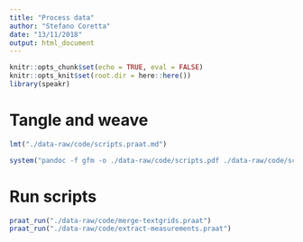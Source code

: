 ```yaml
---
title: "Process data"
author: "Stefano Coretta"
date: "13/11/2018"
output: html_document
---
```


```r
knitr::opts_chunk$set(echo = TRUE, eval = FALSE)
knitr::opts_knit$set(root.dir = here::here())
library(speakr)
```

# Tangle and weave

```r
lmt("./data-raw/code/scripts.praat.md")
```

```r
system("pandoc -f gfm -o ./data-raw/code/scripts.pdf ./data-raw/code/scripts.praat.md -N --syntax-definition=/Users/stefano/.pandoc/pandoc-praat/praat.xml --highlight-style=/Users/stefano/.pandoc/flamenco.theme --metadata-file=./data-raw/code/scripts.yaml")
```

# Run scripts

```r
praat_run("./data-raw/code/merge-textgrids.praat")
praat_run("./data-raw/code/extract-measurements.praat")
```


